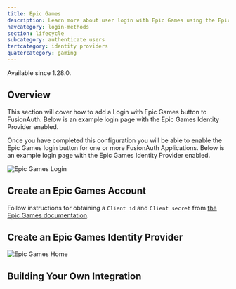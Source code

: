 ```yaml
---
title: Epic Games
description: Learn more about user login with Epic Games using the Epic Games Identity Provider.
navcategory: login-methods
section: lifecycle
subcategory: authenticate users
tertcategory: identity providers
quatercategory: gaming
---
```


<PremiumPlanBlurb />

<Aside type="version">
Available since 1.28.0.
</Aside>

## Overview

This section will cover how to add a Login with Epic Games button to FusionAuth. Below is an example login page with the Epic Games Identity Provider enabled.

Once you have completed this configuration you will be able to enable the Epic Games login button for one or more FusionAuth Applications. Below is an example login page with the Epic Games Identity Provider enabled.

![Epic Games Login](/img/docs/lifecycle/authenticate-users/identity-providers/gaming/login-epic.png)

<IdentityProviderOverviewDiagram identity_provider_name="Epic Games" />

## Create an Epic Games Account

Follow instructions for obtaining a `Client id` and `Client secret` from [the Epic Games documentation](https://dev.epicgames.com/portal/).

## Create an Epic Games Identity Provider

<IdpApplicationConfiguration identity_provider="Epic Games" />

![Epic Games Home](/img/docs/lifecycle/authenticate-users/identity-providers/gaming/identity-provider-epic-add.png)


<IdpFormFields getStartedHref="https://dev.epicgames.com/portal/" getStartedText="Epic Games - Getting Started" idp="Epic Games" linkingStrategy="Create a pending link" />

## Building Your Own Integration

<LoginApiIntegration apiRef="/docs/apis/identity-providers/epicgames#complete-the-propsmanual_idp_display_name-login" identity_provider_name="Epic Games" />
